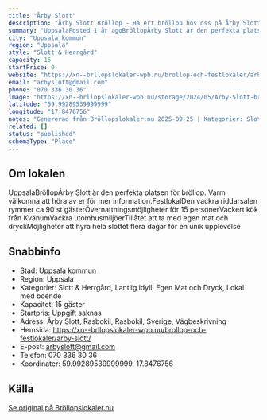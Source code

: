 ```yaml
---
title: "Årby Slott"
description: "Årby Slott Bröllop - Ha ert bröllop hos oss på Årby Slott. Se vår fina Bröllopslokal. Skicka gärna en förfrågan så hjälper vi Er!"
summary: "UppsalaPosted 1 år agoBröllopÅrby Slott är den perfekta platsen för bröllop. Varm välkomna att höra av er för mer information.FestlokalDen vackra riddarsalen rymmer ca 90 st gästerÖvernattningsmöjligh…"
city: "Uppsala kommun"
region: "Uppsala"
style: "Slott & Herrgård"
capacity: 15
startPrice: 0
website: "https://xn--brllopslokaler-wpb.nu/brollop-och-festlokaler/arby-slott/"
email: "arbyslott@gmail.com"
phone: "070 336 30 36"
image: "https://xn--brllopslokaler-wpb.nu/storage/2024/05/Arby-Slott-brollop-uppsala-brollopslokal-v.webp"
latitude: "59.99289539999999"
longitude: "17.8476756"
notes: "Genererad från Bröllopslokaler.nu 2025-09-25 | Kategorier: Slott & Herrgård, Lantlig idyll, Egen Mat och Dryck, Lokal med boende"
related: []
status: "published"
schemaType: "Place"
---
```


## Om lokalen

UppsalaBröllopÅrby Slott är den perfekta platsen för bröllop. Varm välkomna att höra av er för mer information.FestlokalDen vackra riddarsalen rymmer ca 90 st gästerÖvernattningsmöjligheter för 15 personerVackert kök från KvänumVackra utomhusmiljöerTillåtet att ta med egen mat och dryckMöjligheter att hyra hela slottet flera dagar för en unik upplevelse

## Snabbinfo

- Stad: Uppsala kommun
- Region: Uppsala
- Kategorier: Slott & Herrgård, Lantlig idyll, Egen Mat och Dryck, Lokal med boende
- Kapacitet: 15 gäster
- Startpris: Uppgift saknas
- Adress: Årby Slott, Rasbokil, Rasbokil, Sverige, Vägbeskrivning
- Hemsida: https://xn--brllopslokaler-wpb.nu/brollop-och-festlokaler/arby-slott/
- E-post: arbyslott@gmail.com
- Telefon: 070 336 30 36
- Koordinater: 59.99289539999999, 17.8476756

## Källa

[Se original på Bröllopslokaler.nu](https://xn--brllopslokaler-wpb.nu/brollop-och-festlokaler/arby-slott/)
